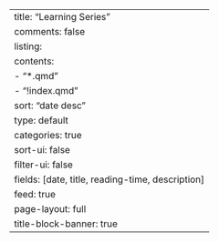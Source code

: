 ---
title: "Learning Series"
comments: false
listing:
  contents:
    - "*.qmd"
    - "!index.qmd"
  sort: "date desc"
  type: default
  categories: true
  sort-ui: false
  filter-ui: false
  fields: [date, title, reading-time, description]
  feed: true
page-layout: full
title-block-banner: true
---